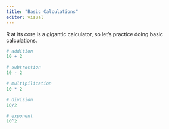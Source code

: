 ```yaml
---
title: "Basic Calculations"
editor: visual
---
```


R at its core is a gigantic calculator, so let's practice doing basic calculations.

```r

# addition
10 + 2

# subtraction
10 - 2

# multipilication
10 * 2

# division
10/2

# exponent
10^2


```
